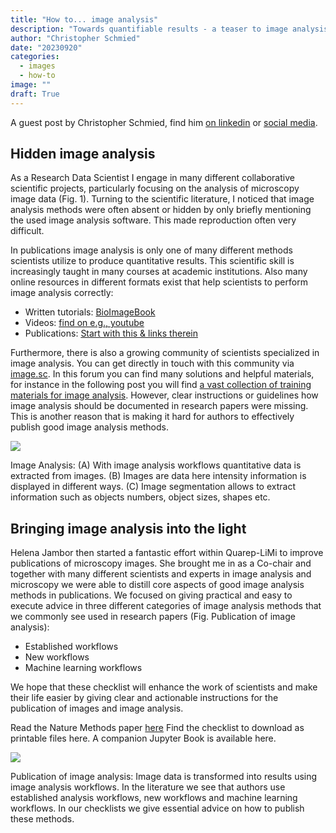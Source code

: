 ```yaml
---
title: "How to... image analysis"
description: "Towards quantifiable results - a teaser to image analysis"
author: "Christopher Schmied"
date: "20230920"
categories:
  - images
  - how-to
image: ""
draft: True
---
```

A guest post by Christopher Schmied, find him <a href="https://www.linkedin.com/in/chrischmied/">on linkedin</a> or <a href="https://twitter.com/ChriSchmied">social media</a>.

## Hidden image analysis
As a Research Data Scientist I engage in many different collaborative scientific projects, particularly focusing on the analysis of microscopy image data (Fig. 1). Turning to the scientific literature, I noticed that image analysis methods were often absent or hidden by only briefly mentioning the used image analysis software. This made reproduction often very difficult.

In publications image analysis is only one of many different methods scientists utilize to produce quantitative results. This scientific skill is increasingly taught in many courses at academic institutions. Also many online resources in different formats exist that help scientists to perform image analysis correctly: 
<ul>
<li>Written tutorials: <a href="https://bioimagebook.github.io/">BioImageBook</a></li>
<li>Videos: <a href="https://youtu.be/ZBsjrcYiw-c?si=94OpKKrXc49br3bD">find on e.g., youtube</a></li>
<li>Publications: <a href="https://f1000research.com/articles/9-1373">Start with this & links therein</a></li>
</ul>
Furthermore, there is also a growing community of scientists specialized in image analysis. You can get directly in touch with this community via <a href=" https://forum.image.sc/">image.sc</a>. In this forum you can find many solutions and helpful materials, for instance in the following post you will find <a href="https://forum.image.sc/t/bioimage-analysis-recommended-reading-and-viewing/28051
">a vast collection of training materials for image analysis</a>. 
However, clear instructions or guidelines how image analysis should be documented in research papers were missing. This is another reason that is making it hard for authors to effectively publish good image analysis methods.

:::{#fig-IA}
![](Chris_new.png)

Image Analysis: (A) With image analysis workflows quantitative data is extracted from images. (B) Images are data here intensity information is displayed in different ways. (C) Image segmentation allows to extract information such as objects numbers, object sizes, shapes etc.
::: 

## Bringing image analysis into the light
Helena Jambor then started a fantastic effort within Quarep-LiMi to improve publications of microscopy images. She brought me in as a Co-chair and together with many different scientists and experts in image analysis and microscopy we were able to distill core aspects of good image analysis methods in publications. We focused on giving practical and easy to execute advice in three different categories of image analysis methods that we commonly see used in research papers (Fig. Publication of image analysis):
<ul>
<li>Established workflows</l>
<li>New workflows</l>
<li>Machine learning workflows</l>
</ul>
We hope that these checklist will enhance the work of scientists and make their life easier by giving clear and actionable instructions for the publication of images and image analysis.

Read the Nature Methods paper <a href="https://www.nature.com/articles/s41592-023-01987-9">here</a> 
Find the checklist to download as printable files <a hreaf="https://doi.org/10.5281/zenodo.7642559">here</a>.
A companion Jupyter Book is available <a hreaf="https://quarep-limi.github.io/WG12_checklists_for_image_publishing/intro.html">here</a>.

::: {#fig-chris}
![](Fig 7.png)

Publication of image analysis: Image data is transformed into results using image analysis workflows. In the literature we see that authors use established analysis workflows, new workflows and machine learning workflows. In our checklists we give essential advice on how to publish these methods.
:::




